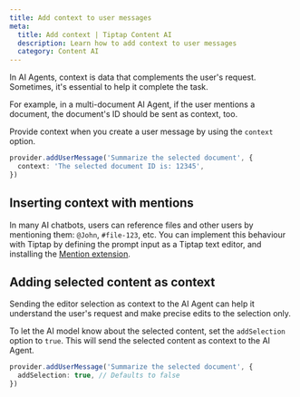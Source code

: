 ```yaml
---
title: Add context to user messages
meta:
  title: Add context | Tiptap Content AI
  description: Learn how to add context to user messages
  category: Content AI
---
```


In AI Agents, context is data that complements the user's request. Sometimes, it's essential to help it complete the task.

For example, in a multi-document AI Agent, if the user mentions a document, the document's ID should be sent as context, too.

Provide context when you create a user message by using the `context` option.

```ts
provider.addUserMessage('Summarize the selected document', {
  context: 'The selected document ID is: 12345',
})
```

## Inserting context with mentions

In many AI chatbots, users can reference files and other users by mentioning them: `@John`, `#file-123`, etc. You can implement this behaviour with Tiptap by defining
the prompt input as a Tiptap text editor, and installing the [Mention extension](/editor/extensions/nodes/mention).

## Adding selected content as context

Sending the editor selection as context to the AI Agent can help it understand the user's request and make precise edits to the selection only.

To let the AI model know about the selected content, set the `addSelection` option to `true`. This will send the selected content as context to the AI Agent.

```ts
provider.addUserMessage('Summarize the selected document', {
  addSelection: true, // Defaults to false
})
```

